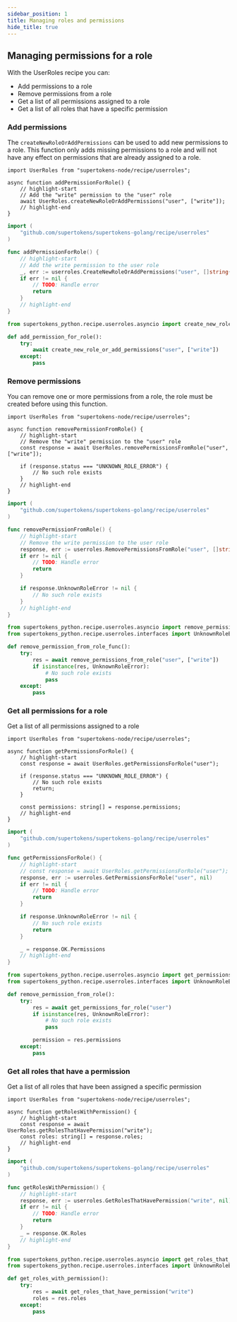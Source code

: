 ```yaml
---
sidebar_position: 1
title: Managing roles and permissions
hide_title: true
---
```


<!-- COPY DOCS -->
<!-- ./userroles/managing-roles-and-permissions.mdx -->


## Managing permissions for a role

With the UserRoles recipe you can:
- Add permissions to a role
- Remove permissions from a role
- Get a list of all permissions assigned to a role
- Get a list of all roles that have a specific permission

### Add permissions

The `createNewRoleOrAddPermissions` can be used to add new permissions to a role. This function only adds missing permissions to a role and will not have any effect on permissions that are already assigned to a role.

<BackendSDKTabs>
<TabItem value="nodejs">

```tsx
import UserRoles from "supertokens-node/recipe/userroles";

async function addPermissionForRole() {
    // highlight-start
    // Add the "write" permission to the "user" role
    await UserRoles.createNewRoleOrAddPermissions("user", ["write"]);
    // highlight-end
}
```

</TabItem>
<TabItem value="go">

```go
import (
	"github.com/supertokens/supertokens-golang/recipe/userroles"
)

func addPermissionForRole() {
	// highlight-start
	// Add the write permission to the user role
	_, err := userroles.CreateNewRoleOrAddPermissions("user", []string{"write"}, nil)
	if err != nil {
		// TODO: Handle error
		return
	}
	// highlight-end
}
```

</TabItem>
<TabItem value="python">

```python
from supertokens_python.recipe.userroles.asyncio import create_new_role_or_add_permissions

def add_permission_for_role():
    try:
        await create_new_role_or_add_permissions("user", ["write"])
    except:
        pass
```

</TabItem>
</BackendSDKTabs>

### Remove permissions

You can remove one or more permissions from a role, the role must be created before using this function.

<BackendSDKTabs>
<TabItem value="nodejs">

```tsx
import UserRoles from "supertokens-node/recipe/userroles";

async function removePermissionFromRole() {
    // highlight-start
    // Remove the "write" permission to the "user" role
    const response = await UserRoles.removePermissionsFromRole("user", ["write"]);

    if (response.status === "UNKNOWN_ROLE_ERROR") {
        // No such role exists
    }
    // highlight-end
}
```

</TabItem>
<TabItem value="go">

```go
import (
	"github.com/supertokens/supertokens-golang/recipe/userroles"
)

func removePermissionFromRole() {
	// highlight-start
	// Remove the write permission to the user role
	response, err := userroles.RemovePermissionsFromRole("user", []string{"write"}, nil)
	if err != nil {
		// TODO: Handle error
		return
	}

	if response.UnknownRoleError != nil {
		// No such role exists
	}
	// highlight-end
}
```

</TabItem>
<TabItem value="python">

```python
from supertokens_python.recipe.userroles.asyncio import remove_permissions_from_role
from supertokens_python.recipe.userroles.interfaces import UnknownRoleError

def remove_permission_from_role_func():
    try:
        res = await remove_permissions_from_role("user", ["write"])
        if isinstance(res, UnknownRoleError):
            # No such role exists
            pass
    except:
        pass
```

</TabItem>
</BackendSDKTabs>

### Get all permissions for a role

Get a list of all permissions assigned to a role

<BackendSDKTabs>
<TabItem value="nodejs">

```tsx
import UserRoles from "supertokens-node/recipe/userroles";

async function getPermissionsForRole() {
    // highlight-start
    const response = await UserRoles.getPermissionsForRole("user");

    if (response.status === "UNKNOWN_ROLE_ERROR") {
        // No such role exists
        return;
    }

    const permissions: string[] = response.permissions;
    // highlight-end
}
```

</TabItem>
<TabItem value="go">

```go
import (
	"github.com/supertokens/supertokens-golang/recipe/userroles"
)

func getPermissionsForRole() {
	// highlight-start
	// const response = await UserRoles.getPermissionsForRole("user");
	response, err := userroles.GetPermissionsForRole("user", nil)
	if err != nil {
		// TODO: Handle error
		return
	}

	if response.UnknownRoleError != nil {
		// No such role exists
		return
	}

	_ = response.OK.Permissions
	// highlight-end
}
```

</TabItem>
<TabItem value="python">

```python
from supertokens_python.recipe.userroles.asyncio import get_permissions_for_role
from supertokens_python.recipe.userroles.interfaces import UnknownRoleError

def remove_permission_from_role():
    try:
        res = await get_permissions_for_role("user")
        if isinstance(res, UnknownRoleError):
            # No such role exists
            pass

		permission = res.permissions
    except:
        pass
```
</TabItem>
</BackendSDKTabs>

### Get all roles that have a permission

Get a list of all roles that have been assigned a specific permission

<BackendSDKTabs>
<TabItem value="nodejs">

```tsx
import UserRoles from "supertokens-node/recipe/userroles";

async function getRolesWithPermission() {
    // highlight-start
    const response = await UserRoles.getRolesThatHavePermission("write");
    const roles: string[] = response.roles;
    // highlight-end
}
```

</TabItem>
<TabItem value="go">

```go
import (
	"github.com/supertokens/supertokens-golang/recipe/userroles"
)

func getRolesWithPermission() {
	// highlight-start
	response, err := userroles.GetRolesThatHavePermission("write", nil)
	if err != nil {
		// TODO: Handle error
		return
	}
	_ = response.OK.Roles
	// highlight-end
}
```

</TabItem>
<TabItem value="python">

```python
from supertokens_python.recipe.userroles.asyncio import get_roles_that_have_permission
from supertokens_python.recipe.userroles.interfaces import UnknownRoleError

def get_roles_with_permission():
    try:
        res = await get_roles_that_have_permission("write")
		roles = res.roles
    except:
        pass
```

</TabItem>
</BackendSDKTabs>
